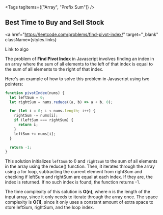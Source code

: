 
<Tags tagItems={["Array", "Prefix Sum"]} />
## Best Time to Buy and Sell Stock

<a
  href="https://leetcode.com/problems/find-pivot-index/"
  target="_blank"
  className={styles.links}
>
  Link to algo
</a>

The problem of **Find Pivot Index** in Javascript involves finding an index in an array where the sum of all elements to the left of that index is equal to the sum of all elements to the right of that index.

Here's an example of how to solve this problem in Javascript using two pointers:

```js
function pivotIndex(nums) {
  let leftSum = 0;
  let rightSum = nums.reduce((a, b) => a + b, 0);

  for (let i = 0; i < nums.length; i++) {
    rightSum -= nums[i];
    if (leftSum === rightSum) {
      return i;
    }
    leftSum += nums[i];
  }

  return -1;
}
```

This solution initializes `leftSum` to 0 and `rightSum` to the sum of all elements in the array using the reduce() function. Then, it iterates through the array using a for loop, subtracting the current element from rightSum and checking if leftSum and rightSum are equal at each index. If they are, the index is returned. If no such index is found, the function returns -1.

The time complexity of this solution is **O(n)**, where n is the length of the input array, since it only needs to iterate through the array once. The space complexity is **O(1)**, since it only uses a constant amount of extra space to store leftSum, rightSum, and the loop index.

